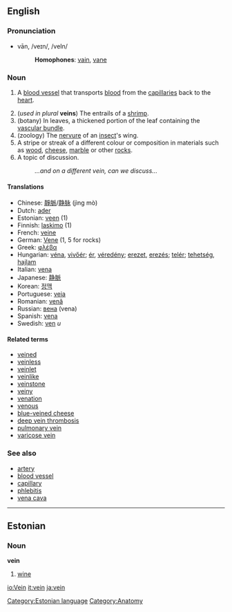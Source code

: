 {{wikipedia}}
==English==

===Pronunciation===
*vān, /veɪn/, /veIn/
*:'''Homophones''': [[vain]], [[vane]]

===Noun===
{{en-noun-reg}}
# {{anatomy}} A [[blood vessel]] that transports [[blood]] from the [[capillary|capillaries]] back to the [[heart]].
#(''used in plural'' '''veins''') The entrails of a [[shrimp]].
# (botany) In leaves, a thickened portion of the leaf containing the [[vascular bundle]].
# (zoology) The [[nervure]] of an [[insect]]'s wing.
# A stripe or streak of a different colour or composition in materials such as [[wood]], [[cheese]], [[marble]] or other [[rock]]s.
# A topic of discussion.
#:''...and on a different vein, can we discuss...''

====Translations====
*Chinese: [[靜脈]]/[[静脉]] (jìng mò)
*Dutch: [[ader]] {{m}}
*Estonian: [[veen#Estonian|veen]] (1)
*Finnish: [[laskimo]] (1)
*French: [[veine]] {{f}}
*German: [[Vene]] {{f}} (1, 5 for rocks)
*Greek: [[φλέβα]] {{f}}
*Hungarian: [[véna]], [[vivőér]]; [[ér]], [[véredény]]; [[erezet]], [[erezés]]; [[telér]]; [[tehetség]], [[hajlam]]
*Italian: [[vena]] {{f}}
*Japanese: [[静脈]]
*Korean: [[정맥]]
*Portuguese: [[veia]] {{f}}
*Romanian: [[venă]] {{f}}
*Russian: [[вена]] {{n}} (vena)
*Spanish: [[vena]] {{f}}
*Swedish: [[ven]] ''u''

====Related terms====
*[[veined]]
*[[veinless]]
*[[veinlet]]
*[[veinlike]]
*[[veinstone]]
*[[veiny]]
*[[venation]]
*[[venous]]
*[[blue-veined cheese]]
*[[deep vein thrombosis]]
*[[pulmonary vein]]
*[[varicose vein]]

===See also===
*[[artery]]
*[[blood vessel]]
*[[capillary]]
*[[phlebitis]]
*[[vena cava]]

----

==Estonian==
===Noun===
'''vein'''
# [[wine]]

[[Category:Estonian language]]
[[Category:Anatomy]]

[[io:Vein]]
[[it:vein]]
[[ja:vein]]